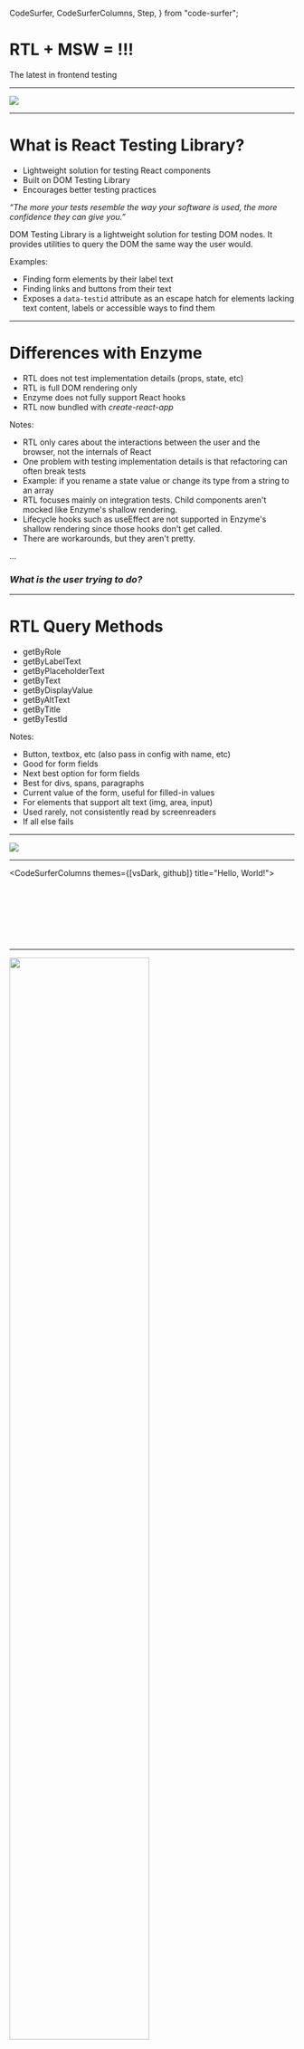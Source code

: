   CodeSurfer,
  CodeSurferColumns,
  Step,
} from "code-surfer";


# RTL + MSW = !!!

The latest in frontend testing

---

<Image src="https://media1.giphy.com/media/SQiQu6lbG8bn2/giphy.gif?cid=ecf05e47c06ljbs1bj3lddbkoba2zw9agdbj05m7eceigow8&rid=giphy.gif&ct=g" />

---

# What is React Testing Library?

- Lightweight solution for testing React components
- Built on DOM Testing Library
- Encourages better testing practices

_“The more your tests resemble the way your software is used, the more confidence they can give you.”_

<Notes>
DOM Testing Library is a lightweight solution for testing DOM nodes. It provides utilities to query the DOM the same way the user would.

Examples:

- Finding form elements by their label text
- Finding links and buttons from their text
- Exposes a `data-testid` attribute as an escape hatch for elements lacking text content, labels or accessible ways to find them

</Notes>

---

# Differences with Enzyme

- RTL does not test implementation details (props, state, etc)
- RTL is full DOM rendering only
- Enzyme does not fully support React hooks
- RTL now bundled with _create-react-app_

<Notes>
Notes:

- RTL only cares about the interactions between the user and the browser, not the internals of React
- One problem with testing implementation details is that refactoring can often break tests
- Example: if you rename a state value or change its type from a string to an array
- RTL focuses mainly on integration tests. Child components aren't mocked like Enzyme's shallow rendering.
- Lifecycle hooks such as useEffect are not supported in Enzyme's shallow rendering since those hooks don't get called.
- There are workarounds, but they aren't pretty.

</Notes>

...

### _What is the user trying to do?_

---

# RTL Query Methods

- getByRole
- getByLabelText
- getByPlaceholderText
- getByText
- getByDisplayValue
- getByAltText
- getByTitle
- getByTestId

<Notes>
Notes:

- Button, textbox, etc (also pass in config with name, etc)
- Good for form fields
- Next best option for form fields
- Best for divs, spans, paragraphs
- Current value of the form, useful for filled-in values
- For elements that support alt text (img, area, input)
- Used rarely, not consistently read by screenreaders
- If all else fails

</Notes>

---

<Image src="https://media0.giphy.com/media/AOSwwqVjNZlDO/giphy.gif?cid=ecf05e47o5edhi3sgt6o67ekcv34vwxyyuvknfk8t5x4vckt&rid=giphy.gif&ct=g" />

---

<CodeSurferColumns themes={[vsDark, github]} title="Hello, World!">

<Step>

```jsx file=./components/HelloWorld.js

```

```jsx file=./tests/HelloWorld.test.js

```

</Step>

<Step>

```jsx file=./components/HelloWorld.js

```

```jsx 1 file=./tests/HelloWorld.test.js

```

</Step>

<Step>

```jsx file=./components/HelloWorld.js

```

```jsx 6 file=./tests/HelloWorld.test.js

```

</Step>

<Step>

```jsx file=./components/HelloWorld.js

```

```jsx 7 file=./tests/HelloWorld.test.js

```

</Step>

</CodeSurferColumns>

---

<Image src={todoList} height="70%" width="70%" />

---

<CodeSurferColumns themes={[vsDark, github]} title="Todo List">

<Step>

```jsx file=./components/TodoList.js

```

```jsx file=./tests/TodoList.test.js

```

</Step>

<Step>

```jsx file=./components/TodoList.js

```

```jsx 6:17 file=./tests/TodoList.test.js

```

</Step>

<Step>

```jsx file=./components/TodoList.js

```

```jsx 19:24 file=./tests/TodoList.test.js

```

</Step>

<Step>

```jsx file=./components/TodoList.js

```

```jsx 26:51 file=./tests/TodoList.test.js

```

</Step>

</CodeSurferColumns>

---

<CodeSurfer>

```js
TestingLibraryElementError: Unable to find an accessible element with the role "button" and name `/Your todo/`

Here are the accessible roles:

heading:

Name "Todo List":
<h2 />

--------------------------------------------------
textbox:

Name "Your todo":
<input
  aria-label="Your todo"
  name="todo"
  placeholder="Add todo..."
  required=""
  type="text"
  value=""
/>

--------------------------------------------------
button:

Name "Add":
<button
  type="submit"
/>

--------------------------------------------------
list:

Name "":
<ul />

--------------------------------------------------
```

</CodeSurfer>

---

<Image src={citiesList} height="80%" width="70%" />

---

# Mock Service Worker

<Image
  src="https://mermaid.ink/img/eyJjb2RlIjoic2VxdWVuY2VEaWFncmFtXG5cdEJyb3dzZXIgLT4-IFNlcnZpY2UgV29ya2VyOiAxLiByZXF1ZXN0XG4gIFNlcnZpY2UgV29ya2VyIC0tPj4gbXN3OiAyLiByZXF1ZXN0IGNsb25lXG4gIG1zdyAtLT4-IG1zdzogMy4gbWF0Y2ggYWdhaW5zdCBtb2Nrc1xuICBtc3cgLS0-PiBTZXJ2aWNlIFdvcmtlcjogNC4gTW9ja2VkIHJlc3BvbnNlXG4gIFNlcnZpY2UgV29ya2VyIC0-PiBCcm93c2VyOiA1LiByZXNwb25kV2l0aChtb2NrZWRSZXNwb25zZSlcblx0XHRcdFx0XHQiLCJtZXJtYWlkIjp7InRoZW1lIjoiZGVmYXVsdCJ9LCJ1cGRhdGVFZGl0b3IiOmZhbHNlfQ"
  height={500}
  width={800}
/>

---

<CodeSurfer>

```js
// jest.setup.js

import "@testing-library/jest-dom";
import { mswServer } from "./mocks/msw-worker";

// start server listening at the beginning of any test run
beforeAll(() => mswServer.listen());
// reset handlers to initial chosen values
afterEach(() => mswServer.resetHandlers());
// close the server after every test run
afterAll(() => mswServer.close());
```

</CodeSurfer>

---

<CodeSurfer>

```js
// ./mocks/msw-worker.js

import { setupServer } from "msw/node";
import { handlers } from "./handlers";

export const mswServer = setupServer(...handlers);
```

</CodeSurfer>

---

<CodeSurfer>

```js file=./mocks/handlers.js

```

</CodeSurfer>

---

<CodeSurferColumns themes={[vsDark, github]} title="Cities List">

<Step>

```jsx file=./components/CitiesList.js

```

```jsx file=./tests/CitiesList.test.js

```

</Step>

<Step>

```jsx file=./components/CitiesList.js

```

```jsx 13:19 file=./tests/CitiesList.test.js

```

</Step>

<Step>

```jsx file=./components/CitiesList.js

```

```jsx 21:35 file=./tests/CitiesList.test.js

```

</Step>

<Step>

```jsx file=./components/CitiesList.js

```

```jsx 37:46 file=./tests/CitiesList.test.js

```

</Step>

</CodeSurferColumns>

---

# Questions?

- Built using MDX Deck and Code Surfer
